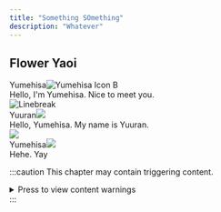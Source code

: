 ```yaml
---
title: "Something SOmething"
description: "Whatever"
---
```


## Flower Yaoi

<div class="icon"><span class="name">Yumehisa</span><Image src={Yumehisa_B} alt="Yumehisa Icon B"/></div>
<div class="text">
Hello, I'm Yumehisa. Nice to meet you.
</div>

<div class="line"><Image src={Line} alt="Linebreak"/></div>

<div class="icon"><span class="name">Yuuran</span><img src="/tasohote-tsubomi/src/assets/icons/logicon_yuran_b.png"/></div>
<div class="text">
Hello, Yumehisa. My name is Yuuran.
</div>

<div class="line"><img src="/tasohote-tsubomi/src/assets/missionpass_item_line.png"/></div>

<div class="icon"><span class="name">Yumehisa</span><img src="/tasohote-tsubomi/src/assets/icons/logicon_yumehisa_b.png"/></div>
<div class="text">
Hehe. Yay 
</div>

:::caution
This chapter may contain triggering content.
<details>
<summary> Press to view content warnings </summary>
- thingy
</details>
:::